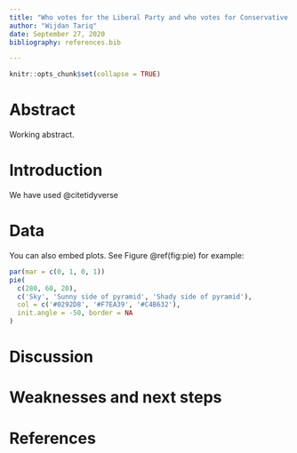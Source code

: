 ```yaml
---
title: "Who votes for the Liberal Party and who votes for Conservative Party in Canada?"
author: "Wijdan Tariq"
date: September 27, 2020
bibliography: references.bib

---
```


```r
knitr::opts_chunk$set(collapse = TRUE)
```

# Abstract

Working abstract.

# Introduction

We have used @citetidyverse

# Data

You can also embed plots. See Figure \@ref(fig:pie) for example:

```r
par(mar = c(0, 1, 0, 1))
pie(
  c(280, 60, 20),
  c('Sky', 'Sunny side of pyramid', 'Shady side of pyramid'),
  col = c('#0292D8', '#F7EA39', '#C4B632'),
  init.angle = -50, border = NA
)
```


# Discussion

# Weaknesses and next steps


# References